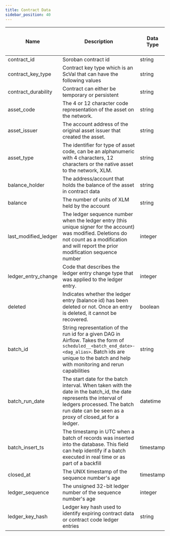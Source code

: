 ```yaml
---
title: Contract Data
sidebar_position: 40
---
```


| Name | Description | Data Type | Domain Values | Primary Key? | Natural Key? | Partition or Cluster Field? | Required? | Notes |
| --- | --- | --- | --- | --- | --- | --- | --- | --- |
| contract_id | Soroban contract id | string |  |  | Yes | Cluster | Yes |  |
| contract_key_type | Contract key type which is an ScVal that can have the following values | string |  |  |  |  |  |  |
| contract_durability | Contract can either be temporary or persistent | string |  |  |  |  |  |  |
| asset_code | The 4 or 12 character code representation of the asset on the network. | string |  |  |  |  |  |  |
| asset_issuer | The account address of the original asset issuer that created the asset. | string |  |  |  |  |  |  |
| asset_type | The identifier for type of asset code, can be an alphanumeric with 4 characters, 12 characters or the native asset to the network, XLM. | string |  |  |  |  |  |  |
| balance_holder | The address/account that holds the balance of the asset in contract data | string |  |  |  |  |  |  |
| balance | The number of units of XLM held by the account | string |  |  |  |  |  |  |
| last_modified_ledger | The ledger sequence number when the ledger entry (this unique signer for the account) was modified. Deletions do not count as a modification and will report the prior modification sequence number | integer |  |  | Yes | Cluster | Yes |  |
| ledger_entry_change | Code that describes the ledger entry change type that was applied to the ledger entry. | integer |  |  |  |  | Yes |  |
| deleted | Indicates whether the ledger entry (balance id) has been deleted or not. Once an entry is deleted, it cannot be recovered. | boolean |  |  |  |  | Yes |  |
| batch_id | String representation of the run id for a given DAG in Airflow. Takes the form of `scheduled__<batch_end_date>-<dag_alias>`. Batch ids are unique to the batch and help with monitoring and rerun capabilities | string |  |  |  |  | Yes |  |
| batch_run_date | The start date for the batch interval. When taken with the date in the batch_id, the date represents the interval of ledgers processed. The batch run date can be seen as a proxy of closed_at for a ledger. | datetime |  |  |  |  | Yes |  |
| batch_insert_ts | The timestamp in UTC when a batch of records was inserted into the database. This field can help identify if a batch executed in real time or as part of a backfill | timestamp |  |  |  |  | Yes |  |
| closed_at | The UNIX timestamp of the sequence number's age | timestamp |  |  |  | Partition | Yes |  |
| ledger_sequence | The unsigned 32-bit ledger number of the sequence number's age | integer |  |  | Yes |  | Yes |  |
| ledger_key_hash | Ledger key hash used to identify expiring contract data or contract code ledger entries | string |  |  | Yes |  | Yes |  |

